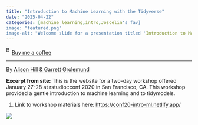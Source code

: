 ```yaml
---
title: "Introduction to Machine Learning with the Tidyverse"
date: "2025-04-22"
categories: [machine learning,intro,Joscelin's fav]
image: "featured.png"
image-alt: "Welcome slide for a presentation titled 'Introduction to Machine Learning in the Tidyverse' by Alison Hill and Garrett Grolemund. The background is a cityscape at sunset, with the word 'Hi!' in a white circle at the top center and two URLs provided at the bottom: https://conf20-intro-ml.netlify.com/ and https://rstd.io/conf20-intro-ml."
---
```


<link href="https://fonts.googleapis.com/css?family=Cookie" rel="stylesheet"><a class="bmc-button" target="_blank" href="https://www.buymeacoffee.com/JoscelinRocha">![Buy me a coffee](https://cdn.buymeacoffee.com/buttons/bmc-new-btn-logo.svg){alt="Buy me a coffee" width="15" height="21"}Buy me a coffee</a>

------------------------------------------------------------------------

By [Alison Hill & Garrett Grolemund](https://conf20-intro-ml.netlify.app/)

**Excerpt from site:** This is the website for a two-day workshop offered January 27-28 at rstudio::conf 2020 in San Francisco, CA. This workshop provided a gentle introduction to machine learning and to tidymodels.

1.  Link to workshop materials here: <https://conf20-intro-ml.netlify.app/>

![](featured.png)
